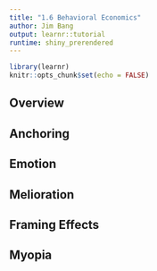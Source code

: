 ```yaml
---
title: "1.6 Behavioral Economics"
author: Jim Bang
output: learnr::tutorial
runtime: shiny_prerendered
---
```


```r
library(learnr)
knitr::opts_chunk$set(echo = FALSE)
```


## Overview



## Anchoring



## Emotion



## Melioration



## Framing Effects



## Myopia


